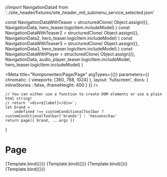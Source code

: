 //import NavigationData4 from '../site_header/fixtures/site_header_mit_submenu_service_selected.json'

const NavigationDataWithTeaser = structuredClone(
    Object.assign({}, NavigationData, hero_teaser.logicItem.includeModel)
)
const NavigationDataWithTeaser2 = structuredClone(
    Object.assign({}, NavigationData2, hero_teaser.logicItem.includeModel)
)
const NavigationDataWithTeaser3 = structuredClone(
    Object.assign({}, NavigationData3, hero_teaser.logicItem.includeModel)
)
const NavigationDataWithPlayer = structuredClone(
    Object.assign({}, NavigationData, audio_player_teaser.logicItem.includeModel, hero_teaser.logicItem.includeModel)
)

<Meta
    title="Komponenten/Page/Page"
    argTypes={{}}
    parameters={{
        chromatic: {
            viewports: [360, 768, 1024]
        },
        layout: 'fullscreen',
        docs: { inlineStories : false, iframeHeight: 400 }
    }}
/>

    // You can either use a function to create DOM elements or use a plain html string!
    // return `<div>${label}</div>`;
    let brand =
        undefined !== customConditionalToolbar ? customConditionalToolbar['brands'] : 'hessenschau'
    return page({ brand, ...args })
}

# Page

<Canvas withToolbar>
    <Story name="Default" args={NavigationDataWithTeaser}>
        {Template.bind({})}
    </Story>
</Canvas>

<Canvas>
    <Story name="Mit Warnung" args={NavigationDataWithTeaser2}>
        {Template.bind({})}
    </Story>
</Canvas>

<Canvas>
    <Story name="Mit Subnavigation" args={NavigationDataWithTeaser3}>
        {Template.bind({})}
    </Story>
</Canvas>

<Canvas>
    <Story name="Player-Interaktion" args={NavigationDataWithPlayer}>
        {Template.bind({})}
    </Story>
</Canvas>

<ArgsTable story="Default" />
